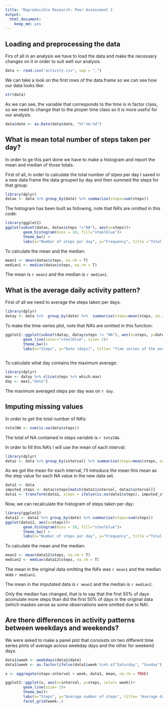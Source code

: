 ```yaml
---
title: 'Reproducible Research: Peer Assessment 1'
output:
  html_document:
    keep_md: yes
---
```


## Loading and preprocessing the data
Firs of all in an analysis we have to load the data and make the necessary changes on it in order to suit well our analysis.

```r
data <- read.csv("activity.csv", sep = ",")
```

We can take a look on the first rows of the data.frame so we can see how our data looks like:
```r
str(data)
```

As we can see, the variable that corresponds to the time is in factor class, so we need to change that to the proper time class so it is more useful for our analysis.
```r
data$date <- as.Date(data$date, "%Y-%m-%d")
```


## What is mean total number of steps taken per day?

In order to ge this part done we have to make a histogram and report the mean and median of those totals.

First of all, in order to calculate the total number of stpes per day I saved in a new data frame the data grouped by day and then summed the steps for that group:
```r
library(dplyr)
datax <- data %>% group_by(date) %>% summarize(steps=sum(steps))
```

The histogram has been built as following, note that NA's are omitted in this code:
```r
library(ggplot2)
ggplot(subset(datax, datax$steps !="NA"), aes(x=steps))+
        geom_histogram(bins = 10, fill="steelblue")+
        theme_bw() +
        labs(x="Number of steps per day", y="Frequency", title ="Total steps per day in a period between 2012/10/01 and 2012/11/30")
```

To calculate the mean and the median:
```r
mean1 <- mean(datax$steps, na.rm = T)
median1 <- median(datax$steps, na.rm = T)
```

The mean is `r mean1` and the median is `r median1`.


## What is the average daily activity pattern?

First of all we need to average the steps taken per days.
```r
library(dplyr)
datay <- data %>%  group_by(date) %>%  summarise(steps=mean(steps, na.rm=T)) 
```

To make the time-series plot, note that NA's are omitted in this function:
```r
ggplot2::ggplot(subset(datay, datay$steps != "NA"), aes(x=steps, y=date))+
        geom_line(color="steelblue", size= 1)+
        theme_bw()+
        labs(x="Steps", y="Date (days)", title= "Time series of the average number of steps taaken")
        
```

To calculate what day contains the maximum average:
```r
library(dplyr)
max <- datay %>% slice(steps %>% which.max)
day <- max[,"date"]
```

The maximum averaged steps per day was on `r day`.

## Imputing missing values

In order to get the total number of NA's:
```r
totalNA <- sum(is.na(data$steps))
```

The total of NA contained in steps variable is `r totalNA`.

In order to fill this NA's I will use the mean of each interval:
```r
library(dplyr)
dataz <- data %>% group_by(interval) %>% summarise(steps=mean(steps, na.rm=T))
```

As we got the mean for each interval, I'll introduce the mean this mean as the step value for each NA value in the new data set.
```r
data1 <- data
imputed_steps <- dataz$steps[match(data1$interval, dataz$interval)]
data1 <- transform(data1, steps = ifelse(is.na(data1$steps), imputed_steps, data1$steps))
```

Now, we can recalculate the histogram of steps taken per day:
```r
library(ggplot2)
data12 <- data1 %>% group_by(date) %>% summarise(steps=sum(steps))
ggplot(data12, aes(x=steps))+
        geom_histogram(bins = 10, fill="steelblue")+
        theme_bw() +
        labs(x="Number of steps per day", y="Frequency", title ="Total steps per day in a period between 2012/10/01 and 2012/11/30")
```

To calculate the mean and the median:
```r
mean2 <- mean(data12$steps, na.rm = T)
median2 <- median(data12$steps, na.rm = T)
```

The mean in the original data omitting the NA's was `r mean1` and the median was `r median1`.

The mean in the imputated data is `r mean2` and the median is `r median2`. 

Only the median has changed, that is to say that the first 50% of days acomulate more steps than did the first 50% of days in the original data (which maskes sense as some observations were omitted due to NA).

## Are there differences in activity patterns between weekdays and weekends?

We were asked to make a panel plot that consissts on two different time series plots of average across weekday days and the other for weekend days.
```r
data1$week <- weekdays(data1$date)
data1$week <- as.factor(ifelse(data1$week %in% c("Saturday", "Sunday"), "Weekend", "Weekday"))
```

```r
x <- aggregate(steps~interval + week, data1, mean, na.rm = TRUE)
```

```r
ggplot2::ggplot(x, aes(x=interval, y=steps, color= week))+
        geom_line(size= 1)+
        theme_bw()+
        labs(x="Steps", y="Average number of steps", title= "Average daily steps by type of day", color= "Type of day") +
        facet_grid(week~.)
        
```






































